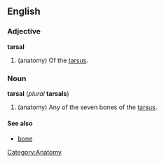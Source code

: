 {{wikipedia}}
==English==
===Adjective===
'''tarsal'''
# (anatomy) Of the [[tarsus]].

===Noun===
'''tarsal''' (''plural'' '''tarsals''')
# (anatomy) Any of the seven bones of the [[tarsus]].

====See also====
*[[bone]]

[[Category:Anatomy]]